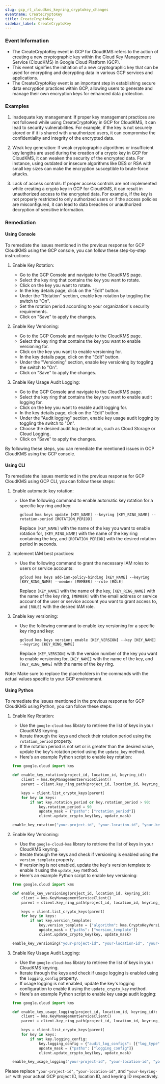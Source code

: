 ```yaml
--- 
slug: gcp_rt_cloudkms_keyring_cryptokey_changes
eventname: CreateCryptoKey
title: CreateCryptoKey
sidebar_label: CreateCryptoKey
---
```

                       
### Event Information

- The CreateCryptoKey event in GCP for CloudKMS refers to the action of creating a new cryptographic key within the Cloud Key Management Service (CloudKMS) in Google Cloud Platform (GCP).
- This event signifies the initiation of a new cryptographic key that can be used for encrypting and decrypting data in various GCP services and applications.
- The CreateCryptoKey event is an important step in establishing secure data encryption practices within GCP, allowing users to generate and manage their own encryption keys for enhanced data protection.


### Examples

1. Inadequate key management: If proper key management practices are not followed while using CreateCryptoKey in GCP for CloudKMS, it can lead to security vulnerabilities. For example, if the key is not securely stored or if it is shared with unauthorized users, it can compromise the confidentiality and integrity of the encrypted data.

2. Weak key generation: If weak cryptographic algorithms or insufficient key lengths are used during the creation of a crypto key in GCP for CloudKMS, it can weaken the security of the encrypted data. For instance, using outdated or insecure algorithms like DES or RSA with small key sizes can make the encryption susceptible to brute-force attacks.

3. Lack of access controls: If proper access controls are not implemented while creating a crypto key in GCP for CloudKMS, it can result in unauthorized access to the encrypted data. For example, if the key is not properly restricted to only authorized users or if the access policies are misconfigured, it can lead to data breaches or unauthorized decryption of sensitive information.

### Remediation

#### Using Console

To remediate the issues mentioned in the previous response for GCP CloudKMS using the GCP console, you can follow these step-by-step instructions:

1. Enable Key Rotation:
   - Go to the GCP Console and navigate to the CloudKMS page.
   - Select the key ring that contains the key you want to rotate.
   - Click on the key you want to rotate.
   - In the key details page, click on the "Edit" button.
   - Under the "Rotation" section, enable key rotation by toggling the switch to "On".
   - Set the rotation period according to your organization's security requirements.
   - Click on "Save" to apply the changes.

2. Enable Key Versioning:
   - Go to the GCP Console and navigate to the CloudKMS page.
   - Select the key ring that contains the key you want to enable versioning for.
   - Click on the key you want to enable versioning for.
   - In the key details page, click on the "Edit" button.
   - Under the "Versioning" section, enable key versioning by toggling the switch to "On".
   - Click on "Save" to apply the changes.

3. Enable Key Usage Audit Logging:
   - Go to the GCP Console and navigate to the CloudKMS page.
   - Select the key ring that contains the key you want to enable audit logging for.
   - Click on the key you want to enable audit logging for.
   - In the key details page, click on the "Edit" button.
   - Under the "Audit logging" section, enable key usage audit logging by toggling the switch to "On".
   - Choose the desired audit log destination, such as Cloud Storage or Cloud Logging.
   - Click on "Save" to apply the changes.

By following these steps, you can remediate the mentioned issues in GCP CloudKMS using the GCP console.

#### Using CLI

To remediate the issues mentioned in the previous response for GCP CloudKMS using GCP CLI, you can follow these steps:

1. Enable automatic key rotation:
   - Use the following command to enable automatic key rotation for a specific key ring and key:
     ```
     gcloud kms keys update [KEY_NAME] --keyring [KEY_RING_NAME] --rotation-period [ROTATION_PERIOD]
     ```
     Replace `[KEY_NAME]` with the name of the key you want to enable rotation for, `[KEY_RING_NAME]` with the name of the key ring containing the key, and `[ROTATION_PERIOD]` with the desired rotation period in seconds.

2. Implement IAM best practices:
   - Use the following command to grant the necessary IAM roles to users or service accounts:
     ```
     gcloud kms keys add-iam-policy-binding [KEY_NAME] --keyring [KEY_RING_NAME] --member [MEMBER] --role [ROLE]
     ```
     Replace `[KEY_NAME]` with the name of the key, `[KEY_RING_NAME]` with the name of the key ring, `[MEMBER]` with the email address or service account of the user or service account you want to grant access to, and `[ROLE]` with the desired IAM role.

3. Enable key versioning:
   - Use the following command to enable key versioning for a specific key ring and key:
     ```
     gcloud kms keys versions enable [KEY_VERSION] --key [KEY_NAME] --keyring [KEY_RING_NAME]
     ```
     Replace `[KEY_VERSION]` with the version number of the key you want to enable versioning for, `[KEY_NAME]` with the name of the key, and `[KEY_RING_NAME]` with the name of the key ring.

Note: Make sure to replace the placeholders in the commands with the actual values specific to your GCP environment.

#### Using Python

To remediate the issues mentioned in the previous response for GCP CloudKMS using Python, you can follow these steps:

1. Enable Key Rotation:
   - Use the `google-cloud-kms` library to retrieve the list of keys in your CloudKMS keyring.
   - Iterate through the keys and check their rotation period using the `rotation_period` property.
   - If the rotation period is not set or is greater than the desired value, update the key's rotation period using the `update_key` method.
   - Here's an example Python script to enable key rotation:

   ```python
   from google.cloud import kms

   def enable_key_rotation(project_id, location_id, keyring_id):
       client = kms.KeyManagementServiceClient()
       parent = client.key_ring_path(project_id, location_id, keyring_id)

       keys = client.list_crypto_keys(parent)
       for key in keys:
           if not key.rotation_period or key.rotation_period > 90:
               key.rotation_period = 90
               update_mask = {"paths": ["rotation_period"]}
               client.update_crypto_key(key, update_mask)

   enable_key_rotation("your-project-id", "your-location-id", "your-keyring-id")
   ```

2. Enable Key Versioning:
   - Use the `google-cloud-kms` library to retrieve the list of keys in your CloudKMS keyring.
   - Iterate through the keys and check if versioning is enabled using the `version_template` property.
   - If versioning is not enabled, update the key's version template to enable it using the `update_key` method.
   - Here's an example Python script to enable key versioning:

   ```python
   from google.cloud import kms

   def enable_key_versioning(project_id, location_id, keyring_id):
       client = kms.KeyManagementServiceClient()
       parent = client.key_ring_path(project_id, location_id, keyring_id)

       keys = client.list_crypto_keys(parent)
       for key in keys:
           if not key.version_template:
               key.version_template = {"algorithm": kms.CryptoKeyVersion.CryptoKeyVersionAlgorithm.GOOGLE_SYMMETRIC_ENCRYPTION}
               update_mask = {"paths": ["version_template"]}
               client.update_crypto_key(key, update_mask)

   enable_key_versioning("your-project-id", "your-location-id", "your-keyring-id")
   ```

3. Enable Key Usage Audit Logging:
   - Use the `google-cloud-kms` library to retrieve the list of keys in your CloudKMS keyring.
   - Iterate through the keys and check if usage logging is enabled using the `logging_config` property.
   - If usage logging is not enabled, update the key's logging configuration to enable it using the `update_crypto_key` method.
   - Here's an example Python script to enable key usage audit logging:

   ```python
   from google.cloud import kms

   def enable_key_usage_logging(project_id, location_id, keyring_id):
       client = kms.KeyManagementServiceClient()
       parent = client.key_ring_path(project_id, location_id, keyring_id)

       keys = client.list_crypto_keys(parent)
       for key in keys:
           if not key.logging_config:
               key.logging_config = {"audit_log_configs": [{"log_type": kms.CryptoKeyVersion.CryptoKeyVersionAlgorithm.GOOGLE_SYMMETRIC_ENCRYPTION}]}
               update_mask = {"paths": ["logging_config"]}
               client.update_crypto_key(key, update_mask)

   enable_key_usage_logging("your-project-id", "your-location-id", "your-keyring-id")
   ```

Please replace `"your-project-id"`, `"your-location-id"`, and `"your-keyring-id"` with your actual GCP project ID, location ID, and keyring ID respectively.


 